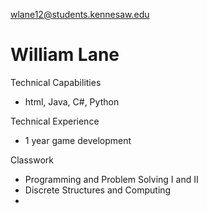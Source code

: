 wlane12@students.kennesaw.edu

# William Lane

Technical Capabilities

- html, Java, C#, Python

Technical Experience

- 1 year game development

Classwork

- Programming and Problem Solving I and II
- Discrete Structures and Computing
- 